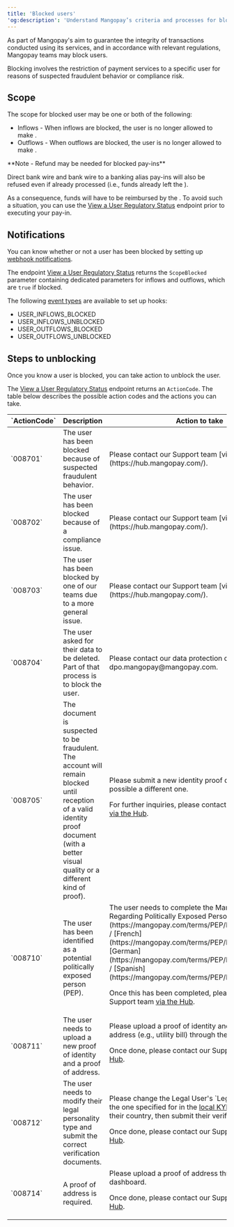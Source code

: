 ```yaml
---
title: 'Blocked users'  
'og:description': 'Understand Mangopay’s criteria and processes for blocking users, including the reasons why and steps you can take to get them unblocked.'  
---
```

  
  

As part of Mangopay's aim to guarantee the integrity of transactions conducted using its services, and in accordance with relevant regulations, Mangopay teams may block users.  

Blocking involves the restriction of payment services to a specific user for reasons of suspected fraudulent behavior or compliance risk.  

## Scope  

The scope for blocked user may be one or both of the following:  
- Inflows - When inflows are blocked, the user is no longer allowed to make <PayIn content="pay-ins" />.  
- Outflows - When outflows are blocked, the user is no longer allowed to make <Payout content="payouts" />.  

<Note>  
**Note - Refund may be needed for blocked pay-ins** 
  
Direct bank wire and bank wire to a banking alias pay-ins will also be refused even if already processed (i.e., funds already left the <Issuer content="issuing bank" />).  

As a consequence, funds will have to be reimbursed by the <Platform content="platform" />. To avoid such a situation, you can use the <a href="/api-reference/user-regulatory-status/view-user-regulatory-status">View a User Regulatory Status</a> endpoint prior to executing your pay-in.  
</Note>  

## Notifications  

You can know whether or not a user has been blocked by setting up <a href="/webhooks">webhook notifications</a>.  

The endpoint <a href="/api-reference/user-regulatory-status/view-user-regulatory-status">View a User Regulatory Status</a> returns the `ScopeBlocked` parameter containing dedicated parameters for inflows and outflows, which are `true` if blocked.  

The following <a href="/webhooks/event-types">event types</a> are available to set up hooks:  
- USER_INFLOWS_BLOCKED  
- USER_INFLOWS_UNBLOCKED  
- USER_OUTFLOWS_BLOCKED  
- USER_OUTFLOWS_UNBLOCKED  

## Steps to unblocking  

Once you know a user is blocked, you can take action to unblock the user.  

The <a href="/api-reference/user-regulatory-status/view-user-regulatory-status">View a User Regulatory Status</a> endpoint returns an `ActionCode`. The table below describes the possible action codes and the actions you can take.

<table>
<thead>
<tr>
<th class="header">`ActionCode`</th>
<th class="header">Description</th>
<th class="header">Action to take</th>
</tr>
</thead>
<tbody>
<tr>
<td class="table-content">`008701`</td>
<td class="table-content">The user has been blocked because of suspected fraudulent behavior.</td>
<td class="table-content">Please contact our Support team [via the Hub](https://hub.mangopay.com/).</td>
</tr>
<tr>
<td class="table-content">`008702`</td>
<td class="table-content">The user has been blocked because of a compliance issue.</td>
<td class="table-content">Please contact our Support team [via the Hub](https://hub.mangopay.com/).</td>
</tr>
<tr>
<td class="table-content">`008703`</td>
<td class="table-content">The user has been blocked by one of our teams due to a more general issue.</td>
<td class="table-content">Please contact our Support team [via the Hub](https://hub.mangopay.com/).</td>
</tr>
<tr>
<td class="table-content">`008704`</td>
<td class="table-content">The user asked for their data to be deleted. Part of that process is to block the user.</td>
<td class="table-content">Please contact our data protection officer via email to dpo.mangopay@mangopay.com.</td>
</tr>
<tr>
<td class="table-content">`008705`</td>
<td class="table-content">The document is suspected to be fraudulent. The account will remain blocked until reception of a valid identity proof document (with a better visual quality or a different kind of proof).</td>
<td class="table-content">
Please submit a new identity proof document, if possible a different one. 

For further inquiries, please contact our Support team [via the Hub](https://hub.mangopay.com/).
</td>
</tr>
<tr>
<td class="table-content">`008710`</td>
<td class="table-content">The user has been identified as a potential politically exposed person (PEP).</td>
<td class="table-content">
The user needs to complete the Mangopay Declaration Regarding Politically Exposed Persons ([English](https://mangopay.com/terms/PEP/PEP_form_EN.pdf) / [French](https://mangopay.com/terms/PEP/PEP_form_FR.pdf) / [German](https://mangopay.com/terms/PEP/PEP_form_DE.pdf) / [Spanish](https://mangopay.com/terms/PEP/PEP_form_ES.pdf)). 

Once this has been completed, please contact our Support team [via the Hub](https://hub.mangopay.com/).
</td>
</tr>
<tr>
<td class="table-content">`008711`</td>
<td class="table-content">The user needs to upload a new proof of identity and a proof of address.</td>
<td class="table-content">
Please upload a proof of identity and a proof of address (e.g., utility bill) through the dashboard. 

Once done, please contact our Support team [via the Hub](https://hub.mangopay.com/).
</td>
</tr>
<tr>
<td class="table-content">`008712`</td>
<td class="table-content">The user needs to modify their legal personality type and submit the correct verification documents.</td>
<td class="table-content">
Please change the Legal User's `LegalPersonType` to the one specified for in the <a href="/guides/users/verification/requirements/kyb-local">local KYB structures</a> for their country, then submit their verification documents. 

Once done, please contact our Support team [via the Hub](https://hub.mangopay.com/).
</td>
</tr>
<tr>
<td class="table-content">`008714`</td>
<td class="table-content">A proof of address is required.</td>
<td class="table-content">
Please upload a proof of address through the dashboard.

Once done, please contact our Support team [via the Hub](https://hub.mangopay.com/).
</td>
</tr>
</tbody>
</table>